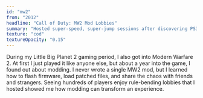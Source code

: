 ```yaml
---
id: "mw2"
from: "2012"
headline: "Call of Duty: MW2 Mod Lobbies"
summary: "Hosted super-speed, super-jump sessions after discovering PS3 jailbreaks."
texture: "cod"
textureOpacity: "0.15"
---
```

During my Little Big Planet 2 gaming period, I also got into Modern Warfare 2.
At first I just played it like anyone else, but about a year into the game, I found out about modding.
I never wrote a single MW2 mod, but I learned how to flash firmware, load patched files, and share the chaos with friends and strangers.
Seeing hundreds of players enjoy rule-bending lobbies that I hosted showed me how modding can transform an experience.
